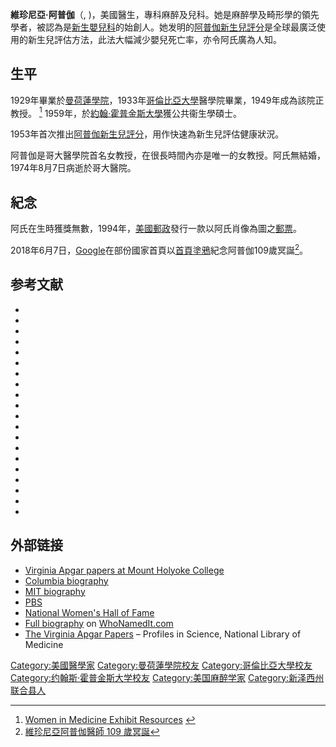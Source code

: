 {{Infobox Person |
  name   = 維珍尼亞·阿普伽<br />Virginia Apgar|
  image     = Virginia Apgar.jpg |
  caption  =  |
  birth_date  = {{birth date|1909|6|7|mf=y}} |
  dead=dead |
  birth_place = 美國[[新澤西州|新澤西州]]{{link-en|韋斯特菲爾德|Westfield, New Jersey|韋斯特菲爾德}} |
  death_date  = {{death date and age|1974|8|7|1909|6|7|mf=y}}|
  death_place = 美國[[紐約州|紐約州]][[紐約|紐約]][[曼哈頓|曼哈頓]]
}}

'''維珍尼亞·阿普伽'''（{{lang-en|Virginia Apgar}}, {{bd|1909年|6月7日|1974年|8月7日}})，美國醫生，專科麻醉及兒科。她是麻醉學及畸形學的領先學者，被認為是[[新生嬰兒科|新生嬰兒科]]的始創人。她发明的[[阿普伽新生兒評分|阿普伽新生兒評分]]是全球最廣泛使用的新生兒評估方法，此法大幅減少嬰兒死亡率，亦令阿氏廣為人知。

== 生平 ==
1929年畢業於[[曼荷蓮學院|曼荷蓮學院]]，1933年[[哥倫比亞大學|哥倫比亞大學]]醫學院畢業，1949年成為該院正教授。 <ref>[http://www.mtholyoke.edu/lits/library/changingthefaceofmedicine/connection.shtml Women in Medicine Exhibit Resources<!-- Bot generated title -->] {{webarchive|url=https://web.archive.org/web/20060901204109/http://www.mtholyoke.edu/lits/library/changingthefaceofmedicine/connection.shtml |date=2006-09-01 }}</ref>   1959年，於[[約翰·霍普金斯大學|約翰·霍普金斯大學]]獲公共衞生學碩士。

1953年首次推出[[阿普伽新生兒評分|阿普伽新生兒評分]]，用作快速為新生兒評估健康狀況。

阿普伽是哥大醫學院首名女教授，在很長時間內亦是唯一的女教授。阿氏無結婚，1974年8月7日病逝於哥大醫院。

==紀念==
阿氏在生時獲獎無數，1994年，[[美國郵政|美國郵政]]發行一款以阿氏肖像為圖之[[郵票|郵票]]。

2018年6月7日，[[Google|Google]]在部份國家首頁以[[Doodle|首頁塗鴉]]紀念阿普伽109歲冥誕<ref>[https://www.google.com/doodles/dr-virginia-apgars-109th-birthday 維珍尼亞阿普伽醫師 109 歲冥誕]</ref>。

== 参考文献 ==
{{Reflist}}
*{{Citation
|id = [[PMID|PMID]]:16244485
|url= http://www.ncbi.nlm.nih.gov/pubmed/16244485
|last=Pearce
|first=J M S
|publication-date=2005
|year=2005
|title=Virginia Apgar (1909-1974): neurological evaluation of the newborn infant.
|volume=54
|issue=3
|periodical=Eur. Neurol.
|pages=132-4
|doi = 10.1159/000089084
}}
*{{Citation
|id = [[PMID|PMID]]:12585247
|url= http://www.ncbi.nlm.nih.gov/pubmed/12585247
|last=Goodwin
|first=James W
|publication-date=2002 Mar
|year=2002
|title=A personal recollection of Virginia Apgar.
|volume=24
|issue=3
|periodical=Journal of obstetrics and gynaecology Canada : JOGC = Journal d'obstétrique et gynécologie du Canada : JOGC
|pages=248-9
}}
*{{Citation
|id = [[PMID|PMID]]:11242930
|url= http://www.ncbi.nlm.nih.gov/pubmed/11242930
|last=Goldman
|first=R
|last2=Blickstein
|first2=I
|publication-date=2001 Feb
|year=2001
|title=[Dr. Virginia Apgar--1909-1974]
|volume=140
|issue=2
|periodical=Harefuah
|pages=177-8
}}
*{{Citation
|id = [[PMID|PMID]]:11141369
|url= http://www.ncbi.nlm.nih.gov/pubmed/11141369
|last=Mazana Casanova
|first=J S
|publication-date=2000 Nov
|year=2000
|title=[Virginia Apgar and her postnatal test half a century later]
|volume=53
|issue=5
|periodical=An. Esp. Pediatr.
|pages=469
}}
*{{Citation
|id = [[PMID|PMID]]:11114450
|url= http://www.ncbi.nlm.nih.gov/pubmed/11114450
|last=Baskett
|first=T F
|publication-date=2000 Nov
|year=2000
|title=Virginia Apgar and the newborn Apgar score.
|volume=47
|issue=3
|periodical=Resuscitation
|pages=215-7
}}
*{{Citation
|id = [[PMID|PMID]]:10191354
|url= http://www.ncbi.nlm.nih.gov/pubmed/10191354
|last=Jay
|first=V
|publication-date=
|year=
|title=On a historical note: Dr. Virginia apgar.
|volume=2
|issue=3
|periodical=Pediatr. Dev. Pathol.
|pages=292-4
}}
*{{Citation
|id = [[PMID|PMID]]:8917248
|url= http://www.ncbi.nlm.nih.gov/pubmed/8917248
|last=Morishima
|first=H O
|publication-date=1996 Nov
|year=1996
|title=Virginia Apgar (1909-1974).
|volume=129
|issue=5
|periodical=J. Pediatr.
|pages=768-70
}}
*{{Citation
|id = [[PMID|PMID]]:7791393
|url= http://www.ncbi.nlm.nih.gov/pubmed/7791393
|last=Shampo
|first=M A
|last2=Kyle
|first2=R A
|publication-date=1995 Jul
|year=1995
|title=Virginia Apgar--the Apgar score.
|volume=70
|issue=7
|periodical=Mayo Clin. Proc.
|pages=680
}}
*{{Citation
|id = [[PMID|PMID]]:7854290
|url= http://www.ncbi.nlm.nih.gov/pubmed/7854290
|last=Butterfield
|first=L J
|publication-date=1994 Sep
|year=1994
|title=Virginia Apgar, MD, MPhH.
|volume=13
|issue=6
|periodical=Neonatal network : NN
|pages=81-3
}}
*{{Citation
|id = [[PMID|PMID]]:7965228
|url= http://www.ncbi.nlm.nih.gov/pubmed/7965228
|last=Butterfield
|first=L J
|publication-date=
|year=
|title=Virginia Apgar, MD, MPhH (1909-1974).
|volume=14
|issue=4
|periodical=Journal of perinatology : official journal of the California Perinatal Association
|pages=310
}}
*{{Citation
|id = [[PMID|PMID]]:8013307
|url= http://www.ncbi.nlm.nih.gov/pubmed/8013307
|last=Ignatius
|first=J
|publication-date=1993
|year=1993
|title=[Virginia Apgar 1909-1974]
|volume=109
|issue=1
|periodical=Duodecim; lääketieteellinen aikakauskirja
|pages=54-5
}}
*{{Citation
|id = [[PMID|PMID]]:2016983
|url= http://www.ncbi.nlm.nih.gov/pubmed/2016983
|last=Appelgren
|first=L
|publication-date=1991 Apr 3
|year=1991
|title=[The woman behind the Apgar score. Virginia Apgar. The woman behind the scoring system for quality control of the newborn]
|volume=88
|issue=14
|periodical=Lakartidningen
|pages=1304-6
}}
*{{Citation
|id = [[PMID|PMID]]:2232990
|url= http://www.ncbi.nlm.nih.gov/pubmed/2232990
|last=Wilhelmson-Lindell
|first=B
|publication-date=1990 Oct 3
|year=1990
|title=[Virginia Apgar Award to Petter Karlberg. After 45 years of pioneering commission as a pediatrician, the research on body-soul-environment is tempting]
|volume=87
|issue=40
|periodical=Lakartidningen
|pages=3198-200
}}
*{{Citation
|id = [[PMID|PMID]]:2677904
|url= http://www.ncbi.nlm.nih.gov/pubmed/2677904
|last=Kovács
|first=J
|publication-date=1989 Sep 17
|year=1989
|title=[In commemoration of Virginia Apgar]
|volume=130
|issue=38
|periodical=Orvosi hetilap
|pages=2049-50
}}
*{{Citation
|id = [[PMID|PMID]]:6392395
|url= http://www.ncbi.nlm.nih.gov/pubmed/6392395
|last=Calmes
|first=S H
|publication-date=
|year=
|title=Virginia Apgar: a woman physician's career in a developing specialty.
|volume=39
|issue=6
|periodical=Journal of the American Medical Women's Association (1972)
|pages=184-8
}}
*{{Citation
|id = [[PMID|PMID]]:320667
|url= http://www.ncbi.nlm.nih.gov/pubmed/320667
|last=Schoenberg
|first=D G
|last2=Schoenberg
|first2=B S
|publication-date=1977 Jan
|year=1977
|title=Eponym: yes, Virginia, there is an Apgar score.
|volume=70
|issue=1
|periodical=South. Med. J.
|pages=101
}}
*{{Citation
|id = [[PMID|PMID]]:319701
|url= http://www.ncbi.nlm.nih.gov/pubmed/319701
|last=Frey
|first=R
|last2=Bendixen
|first2=H
|publication-date=1977 Jan
|year=1977
|title=[In memoriam Virginia Apgar 1909-1974]
|volume=26
|issue=1
|periodical=Der Anaesthesist
|pages=45
}}
*{{Citation
|id = [[PMID|PMID]]:782603
|url= http://www.ncbi.nlm.nih.gov/pubmed/782603
|last=James
|first=L S
|publication-date=1976
|year=1976
|title=Dedication to Virginia Apgar, MD.
|volume=12
|issue=5
|periodical=Birth Defects Orig. Artic. Ser.
|pages=xx-xxi
}}
*{{Citation
|id = [[PMID|PMID]]:1089236
|url= http://www.ncbi.nlm.nih.gov/pubmed/1089236
|last=James
|first=L S
|publication-date=1975 Jan
|year=1975
|title=Fond memories of Virginia Apgar.
|volume=55
|issue=1
|periodical=Pediatrics
|pages=1-4
}}
*{{Citation
|id = [[PMID|PMID]]:4617325
|url= http://www.ncbi.nlm.nih.gov/pubmed/4617325
|last=James
|first=L W
|publication-date=1974 Dec
|year=1974
|title=Memories of Virginia Apgar.
|volume=10
|issue=3
|periodical=Teratology
|pages=213-5
}}

==外部链接==
* [http://asteria.fivecolleges.edu/findaids/mountholyoke/mshm192_main.html Virginia Apgar papers at Mount Holyoke College] {{Wayback|url=http://asteria.fivecolleges.edu/findaids/mountholyoke/mshm192_main.html |date=20150317181439 }}
* [http://c250.columbia.edu/c250_celebrates/remarkable_columbians/virginia_apgar.html Columbia biography] {{Wayback|url=http://c250.columbia.edu/c250_celebrates/remarkable_columbians/virginia_apgar.html |date=20110926223002 }}
* [http://web.mit.edu/invent/iow/apgar.html MIT biography] {{Wayback|url=http://web.mit.edu/invent/iow/apgar.html |date=20030225022830 }}
* [http://www.pbs.org/wgbh/theymadeamerica/whomade/apgar_hi.html PBS]
* [http://www.greatwomen.org/women.php?action=viewone&id=14 National Women's Hall of Fame] {{Wayback|url=http://www.greatwomen.org/women.php?action=viewone&id=14 |date=20020617080907 }}
* [http://www.whonamedit.com/doctor.cfm/204.html Full biography] on [http://www.whonamedit.com WhoNamedIt.com] {{Wayback|url=http://www.whonamedit.com/ |date=20120309100851 }}
* [https://profiles.nlm.nih.gov/CP/ The Virginia Apgar Papers] – Profiles in Science, National Library of Medicine

{{Authority control}}

{{DEFAULTSORT:Apgar, Virginia}}
[[Category:美國醫學家|Category:美國醫學家]]
[[Category:曼荷蓮學院校友|Category:曼荷蓮學院校友]]
[[Category:哥倫比亞大學校友|Category:哥倫比亞大學校友]]
[[Category:约翰斯·霍普金斯大学校友|Category:约翰斯·霍普金斯大学校友]]
[[Category:美国麻醉学家|Category:美国麻醉学家]]
[[Category:新泽西州联合县人|Category:新泽西州联合县人]]